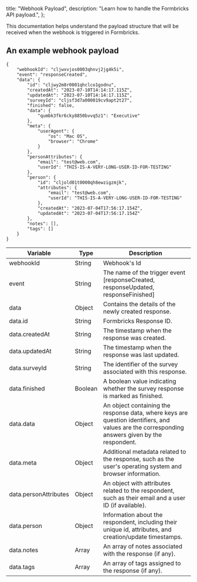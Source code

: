
  title: "Webhook Payload",
  description: "Learn how to handle the Formbricks API payload.",
};

This documentation helps understand the payload structure that will be received when the webhook is triggered in Formbricks.

## An example webhook payload

```
{
    "webhookId": "cljwxvjos0003qhnvj2jg4k5i",
    "event": "responseCreated",
    "data": {
        "id": "cljwy2m8r0001qhclco1godnu",
        "createdAt": "2023-07-10T14:14:17.115Z",
        "updatedAt": "2023-07-10T14:14:17.115Z",
        "surveyId": "cljsf3d7a000019cv9apt2t27",
        "finished": false,
        "data": {
            "qumbk3fkr6cky8850bvvq5z1": "Executive"
        },
        "meta": {
            "userAgent": {
                "os": "Mac OS",
                "browser": "Chrome"
            }
        },
        "personAttributes": {
            "email": "test@web.com",
            "userId": "THIS-IS-A-VERY-LONG-USER-ID-FOR-TESTING"
        },
        "person": {
            "id": "cljold01t0000qh8ewzigzmjk",
            "attributes": {
                "email": "test@web.com",
                "userId": "THIS-IS-A-VERY-LONG-USER-ID-FOR-TESTING"
            },
            "createdAt": "2023-07-04T17:56:17.154Z",
            "updatedAt": "2023-07-04T17:56:17.154Z"
        },
        "notes": [],
        "tags": []
    }
}

```

| Variable              | Type    | Description                                                                                                                                    |
| --------------------- | ------- | ---------------------------------------------------------------------------------------------------------------------------------------------- |
| webhookId             | String  | Webhook's Id                                                                                                                                   |
| event                 | String  | The name of the trigger event [responseCreated, responseUpdated, responseFinished]                                                             |
| data                  | Object  | Contains the details of the newly created response.                                                                                            |
| data.id               | String  | Formbricks Response ID.                                                                                                                        |
| data.createdAt        | String  | The timestamp when the response was created.                                                                                                   |
| data.updatedAt        | String  | The timestamp when the response was last updated.                                                                                              |
| data.surveyId         | String  | The identifier of the survey associated with this response.                                                                                    |
| data.finished         | Boolean | A boolean value indicating whether the survey response is marked as finished.                                                                  |
| data.data             | Object  | An object containing the response data, where keys are question identifiers, and values are the corresponding answers given by the respondent. |
| data.meta             | Object  | Additional metadata related to the response, such as the user's operating system and browser information.                                      |
| data.personAttributes | Object  | An object with attributes related to the respondent, such as their email and a user ID (if available).                                         |
| data.person           | Object  | Information about the respondent, including their unique id, attributes, and creation/update timestamps.                                       |
| data.notes            | Array   | An array of notes associated with the response (if any).                                                                                       |
| data.tags             | Array   | An array of tags assigned to the response (if any).                                                                                            |

